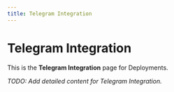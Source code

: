 ```yaml
---
title: Telegram Integration
---
```


# Telegram Integration

This is the **Telegram Integration** page for Deployments.

_TODO: Add detailed content for Telegram Integration._
